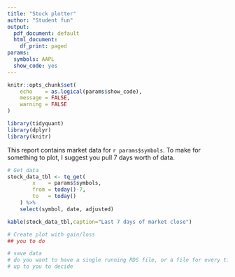 ```yaml
---
title: "Stock plotter"
author: "Student fun"
output:
  pdf_document: default
  html_document:
    df_print: paged
params:
  symbols: AAPL
  show_code: yes
---
```


```r
knitr::opts_chunk$set(
    echo    = as.logical(params$show_code),
    message = FALSE, 
    warning = FALSE
)
```

```r
library(tidyquant)
library(dplyr)
library(knitr)
```

This report contains market data for `r params$symbols`.  To make for something to plot, I suggest you pull 7 days worth of data.

```r
# Get data
stock_data_tbl <- tq_get(
        x    = params$symbols,
        from = today()-7, 
        to   = today()
    ) %>%
    select(symbol, date, adjusted)

kable(stock_data_tbl,caption="Last 7 days of market close")
```

```r
# Create plot with gain/loss
## you to do
```

```r
# save data 
# do you want to have a single running RDS file, or a file for every time this runs
# up to you to decide
```
